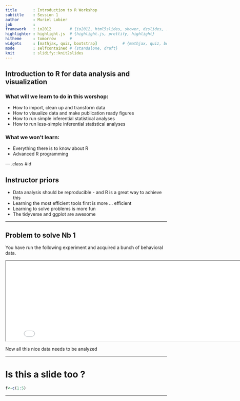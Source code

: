 ```yaml
---
title       : Introduction to R Workshop 
subtitle    : Session 1
author      : Muriel Lobier
job         : 
framework   : io2012        # {io2012, html5slides, shower, dzslides, ...}
highlighter : highlight.js  # {highlight.js, prettify, highlight}
hitheme     : tomorrow      # 
widgets     : [mathjax, quiz, bootstrap]           # {mathjax, quiz, bootstrap}
mode        : selfcontained # {standalone, draft}
knit        : slidify::knit2slides
---
```


## Introduction to R for data analysis and visualization

### What will we learn to do in this worshop:
* How to import, clean up and transform data
* How to visualize data and make publication ready figures
* How to run simple inferential statistical analyses
* How to run less-simple inferential statistical analyses


### What we won't learn:
- Everything there is to know about R
- Advanced R programming

--- .class #id 


## Instructor priors

* Data analysis should be reproducible - and R is a great way to achieve this
* Learning the most efficient tools first is more ... efficient
* Learning to solve problems is more fun 
* The tidyverse and ggplot are awesome


--- 

## Problem to solve Nb 1

You have run the following experiment and acquired a bunch of behavioral data. 

<iframe src='../01/assets/img/layout_slide.svg' width=800px height=250px>
</iframe> 

Now all this nice data needs to be analyzed 

---

# Is this a slide too ?

```r

f<-c(1:5)

```


---

